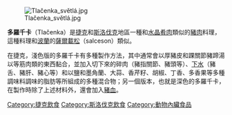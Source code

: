 [[File:Tlačenka_světlá.jpg|right]]

'''多羅千卡'''（Tlačenka）是[[捷克|捷克]]和[[斯洛伐克|斯洛伐克]]地區一種和[[水晶肴肉|水晶肴肉]]類似的[[豬肉|豬肉]]料理，這種料理和[[波蘭|波蘭]]的[[薩爾載松|薩爾載松]]（salceson）類似。

在捷克，淺色版的多羅千卡有多種製作方法，其中通常會以厚豬皮和踝關節豬蹄湯以等筋肉類的東西黏合，並加入切下來的碎肉（豬指關節、豬頭等）、[[下水|下水]]（豬舌、豬肝、豬心等）和以鹽和墨角蘭、大蒜、香芹籽、胡椒、丁香、多香果等多種調味料調味的脂肪等所組成的多種混合物；另一個版本，也就是深色的多羅千卡，在製作時除了上述材料外，還會加入[[豬血|豬血]]。

{{stub}}

[[Category:捷克飲食|Category:捷克飲食]]
[[Category:斯洛伐克飲食|Category:斯洛伐克飲食]]
[[Category:動物內臟食品|Category:動物內臟食品]]